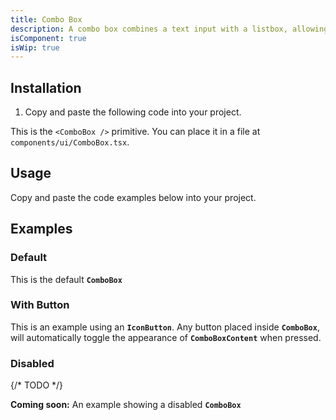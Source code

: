 ```yaml
---
title: Combo Box
description: A combo box combines a text input with a listbox, allowing users to filter a list of options to items matching a query.
isComponent: true
isWip: true
---
```


## Installation

1. Copy and paste the following code into your project.

This is the `<ComboBox />` primitive. You can place it in a file at `components/ui/ComboBox.tsx`.

## Usage

Copy and paste the code examples below into your project.

<ComponentSource src="../../packages/ui/src/ComboBox.tsx" />

## Examples

### Default

This is the default **`ComboBox`**

<ComponentExample name="Combobox" story="default" />

### With Button

This is an example using an **`IconButton`**. Any button placed inside **`ComboBox`**, will automatically toggle the appearance of **`ComboBoxContent`** when pressed.

<ComponentExample name="Combobox" story="with-button" />

### Disabled

{/* TODO */}

**Coming soon:** An example showing a disabled **`ComboBox`**

